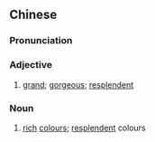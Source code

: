 {{also|华彩}}
==Chinese==
{{zh-forms|s=华彩}}

===Pronunciation===
{{zh-pron
|m=huácǎi
|c=waa4 coi2
|mn=hôa-chhái
|cat=a
}}

===Adjective===
{{zh-adj}}

# [[grand]]; [[gorgeous]]; [[resplendent]]

===Noun===
{{zh-noun}}

# [[rich]] [[colour]]s; [[resplendent]] colours